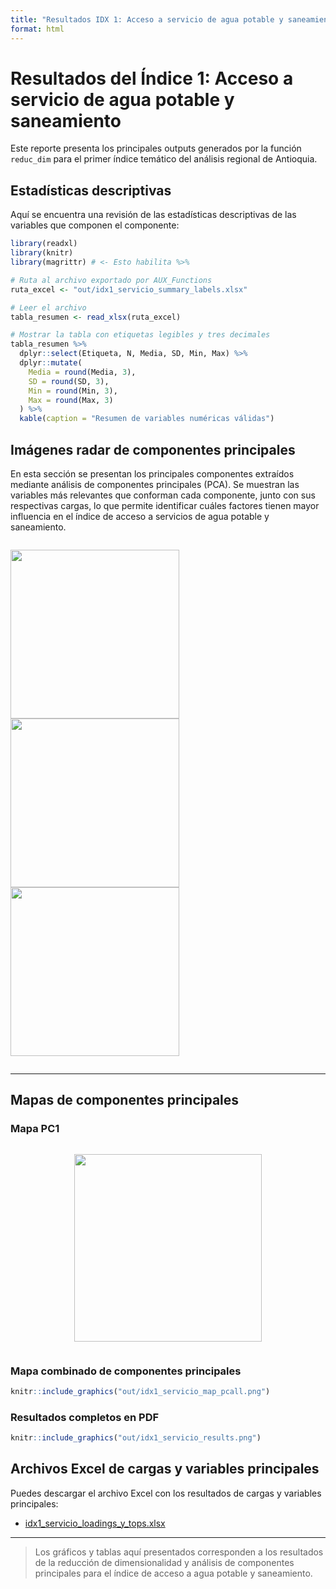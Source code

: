 ```yaml
---
title: "Resultados IDX 1: Acceso a servicio de agua potable y saneamiento"
format: html
---
```


# Resultados del Índice 1: Acceso a servicio de agua potable y saneamiento

Este reporte presenta los principales outputs generados por la función `reduc_dim` para el primer índice temático del análisis regional de Antioquia.

## Estadísticas descriptivas

Aquí se encuentra una revisión de las estadísticas descriptivas de las variables que componen el componente:

```r
library(readxl)
library(knitr)
library(magrittr) # <- Esto habilita %>%

# Ruta al archivo exportado por AUX_Functions
ruta_excel <- "out/idx1_servicio_summary_labels.xlsx"

# Leer el archivo
tabla_resumen <- read_xlsx(ruta_excel)

# Mostrar la tabla con etiquetas legibles y tres decimales
tabla_resumen %>%
  dplyr::select(Etiqueta, N, Media, SD, Min, Max) %>%
  dplyr::mutate(
    Media = round(Media, 3),
    SD = round(SD, 3),
    Min = round(Min, 3),
    Max = round(Max, 3)
  ) %>%
  kable(caption = "Resumen de variables numéricas válidas")
```


## Imágenes radar de componentes principales

En esta sección se presentan los principales componentes extraídos mediante análisis de componentes principales (PCA). Se muestran las variables más relevantes que conforman cada componente, junto con sus respectivas cargas, lo que permite identificar cuáles factores tienen mayor influencia en el índice de acceso a servicios de agua potable y saneamiento.

<div style="display: flex; gap: 10px; justify-content: center; align-items: center;">
  <img src="out/idx1_servicio_radar_PC1.png" width="270px" />
  <img src="out/idx1_servicio_radar_PC2.png" width="270px" />
  <img src="out/idx1_servicio_radar_PC3.png" width="270px" />
</div>

---

## Mapas de componentes principales

### Mapa PC1
<div style="display: flex; gap: 10px; justify-content: center; align-items: center;">
  <img src="out/idx1_servicio_map_pc1.png" width="300px" />
</div>

### Mapa combinado de componentes principales
```r
knitr::include_graphics("out/idx1_servicio_map_pcall.png")
```

### Resultados completos en PDF
```r
knitr::include_graphics("out/idx1_servicio_results.png")
```

## Archivos Excel de cargas y variables principales

Puedes descargar el archivo Excel con los resultados de cargas y variables principales:

- [idx1_servicio_loadings_y_tops.xlsx](out/idx1_servicio_loadings_y_tops.xlsx)

---

> Los gráficos y tablas aquí presentados corresponden a los resultados de la reducción de dimensionalidad y análisis de componentes principales para el índice de acceso a agua potable y saneamiento.
